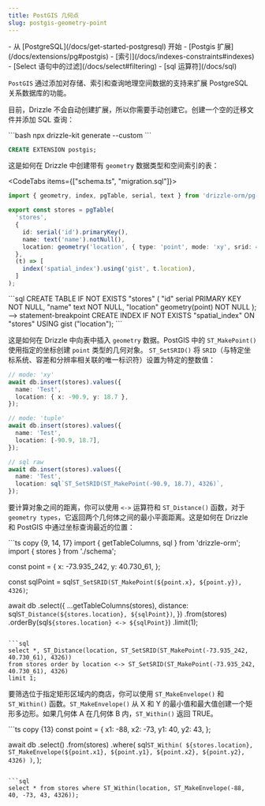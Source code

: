 ```yaml
---
title: PostGIS 几何点
slug: postgis-geometry-point
---
```



<Prerequisites>
- 从 [PostgreSQL](/docs/get-started-postgresql) 开始
- [Postgis 扩展](/docs/extensions/pg#postgis)
- [索引](/docs/indexes-constraints#indexes)
- [Select 语句中的过滤](/docs/select#filtering)
- [sql 运算符](/docs/sql)
</Prerequisites>

`PostGIS` 通过添加对存储、索引和查询地理空间数据的支持来扩展 PostgreSQL 关系数据库的功能。

目前，Drizzle 不会自动创建扩展，所以你需要手动创建它。创建一个空的迁移文件并添加 SQL 查询：

<Section>
```bash
npx drizzle-kit generate --custom
```

```sql
CREATE EXTENSION postgis;
```
</Section>

这是如何在 Drizzle 中创建带有 `geometry` 数据类型和空间索引的表：

<CodeTabs items={["schema.ts", "migration.sql"]}>
  <CodeTab>
  ```ts copy {8, 11}
  import { geometry, index, pgTable, serial, text } from 'drizzle-orm/pg-core';

  export const stores = pgTable(
    'stores',
    {
      id: serial('id').primaryKey(),
      name: text('name').notNull(),
      location: geometry('location', { type: 'point', mode: 'xy', srid: 4326 }).notNull(),
    },
    (t) => [
      index('spatial_index').using('gist', t.location),
    ]
  );
  ```
  </CodeTab>
  ```sql
  CREATE TABLE IF NOT EXISTS "stores" (
	  "id" serial PRIMARY KEY NOT NULL,
	  "name" text NOT NULL,
	  "location" geometry(point) NOT NULL
  );
  --> statement-breakpoint
  CREATE INDEX IF NOT EXISTS "spatial_index" ON "stores" USING gist ("location");
  ```
</CodeTabs>
 
这是如何在 Drizzle 中向表中插入 `geometry` 数据。PostGIS 中的 `ST_MakePoint()` 使用指定的坐标创建 `point` 类型的几何对象。
`ST_SetSRID()` 将 `SRID`（与特定坐标系统、容差和分辨率相关联的唯一标识符）设置为特定的整数值：

```ts {4, 10, 16}
// mode: 'xy'
await db.insert(stores).values({
  name: 'Test',
  location: { x: -90.9, y: 18.7 },
});

// mode: 'tuple'
await db.insert(stores).values({
  name: 'Test',
  location: [-90.9, 18.7],
});

// sql raw
await db.insert(stores).values({
  name: 'Test',
  location: sql`ST_SetSRID(ST_MakePoint(-90.9, 18.7), 4326)`,
});
```

要计算对象之间的距离，你可以使用 `<->` 运算符和 `ST_Distance()` 函数，对于 `geometry types`，它返回两个几何体之间的最小平面距离。这是如何在 Drizzle 和 PostGIS 中通过坐标查询最近的位置：

<Section>
```ts copy {9, 14, 17}
import { getTableColumns, sql } from 'drizzle-orm';
import { stores } from './schema';

const point = {
  x: -73.935_242,
  y: 40.730_61,
};

const sqlPoint = sql`ST_SetSRID(ST_MakePoint(${point.x}, ${point.y}), 4326)`;

await db
  .select({
    ...getTableColumns(stores),
    distance: sql`ST_Distance(${stores.location}, ${sqlPoint})`,
  })
  .from(stores)
  .orderBy(sql`${stores.location} <-> ${sqlPoint}`)
  .limit(1);
```

```sql
select *, ST_Distance(location, ST_SetSRID(ST_MakePoint(-73.935_242, 40.730_61), 4326))
from stores order by location <-> ST_SetSRID(ST_MakePoint(-73.935_242, 40.730_61), 4326)
limit 1;
```
</Section>

要筛选位于指定矩形区域内的商店，你可以使用 `ST_MakeEnvelope()` 和 `ST_Within()` 函数。`ST_MakeEnvelope()` 从 X 和 Y 的最小值和最大值创建一个矩形多边形。如果几何体 A 在几何体 B 内，`ST_Within()` 返回 TRUE。

<Section>
```ts copy {13}
const point = {
  x1: -88,
  x2: -73,
  y1: 40,
  y2: 43,
};

await db
  .select()
  .from(stores)
  .where(
    sql`ST_Within(
      ${stores.location}, ST_MakeEnvelope(${point.x1}, ${point.y1}, ${point.x2}, ${point.y2}, 4326)
    )`,
  );
```

```sql
select * from stores where ST_Within(location, ST_MakeEnvelope(-88, 40, -73, 43, 4326));
```
</Section>
